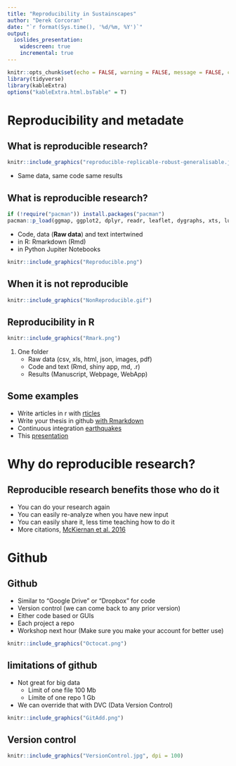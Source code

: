 ```yaml
---
title: "Reproducibility in Sustainscapes"
author: "Derek Corcoran"
date: "`r format(Sys.time(), '%d/%m, %Y')`"
output:
  ioslides_presentation:
    widescreen: true
    incremental: true
---
```


```r
knitr::opts_chunk$set(echo = FALSE, warning = FALSE, message = FALSE, cache = FALSE, tidy = TRUE, tidy.opts = list(width.cutoff = 50))
library(tidyverse)
library(kableExtra)
options("kableExtra.html.bsTable" = T)
```

# Reproducibility and metadate

## What is reproducible research?

```r
knitr::include_graphics("reproducible-replicable-robust-generalisable.jpg", dpi = 600)
```

* Same data, same code same results

## What is reproducible research?

```r
if (!require("pacman")) install.packages("pacman")
pacman::p_load(ggmap, ggplot2, dplyr, readr, leaflet, dygraphs, xts, lubridate, geojsonio)
```

* Code, data (**Raw data**) and text intertwined
* in R: Rmarkdown (Rmd)
* in Python Jupiter Notebooks

```r
knitr::include_graphics("Reproducible.png")
```

## When it is not reproducible

```r
knitr::include_graphics("NonReproducible.gif")
```


## Reproducibility in R

```r
knitr::include_graphics("Rmark.png")
```

1. One folder
    + Raw data (csv, xls, html, json, images, pdf)
    + Code and text (Rmd, shiny app, md, .r)
    + Results (Manuscript, Webpage, WebApp)
    
## Some examples

* Write articles in r with [rticles](https://pkgs.rstudio.com/rticles/)
* Write your thesis in github [with Rmarkdown](https://github.com/lcreteig/thesis)
* Continuous integration [earthquakes](https://github.com/derek-corcoran-barrios/SustainscapesOrganizationPres/)
* This [presentation](https://github.com/Sustainscapes/MetadataPres)

#  Why do reproducible research?

##  Reproducible research benefits those who do it

* You can do your research again
* You can easily re-analyze when you have new input
* You can easily share it, less time teaching how to do it
* More citations, [McKiernan et al. 2016](https://elifesciences.org/articles/16800.pdf)


# Github

## Github

* Similar to "Google Drive" or "Dropbox" for code
* Version control (we can come back to any prior version)
* Either code based or GUIs
* Each project a repo
* Workshop next hour (Make sure you make your account for better use)

```r
knitr::include_graphics("Octocat.png")
```

## limitations of github

* Not great for big data
    + Limit of one file 100 Mb
    + Límite of one repo 1 Gb
* We can override that with DVC (Data Version Control)

```r
knitr::include_graphics("GitAdd.png")
```

## Version control

```r
knitr::include_graphics("VersionControl.jpg", dpi = 100)
```

